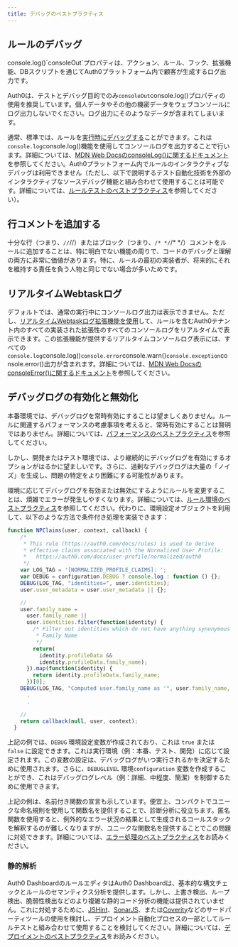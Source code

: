 ```yaml
---
title: デバッグのベストプラクティス
---
```


## ルールのデバッグ

<Warning>
  console.log()`consoleOut`プロパティは、アクション、ルール、フック、拡張機能、DBスクリプトを通じてAuth0プラットフォーム内で顧客が生成するログ出力です。

  Auth0は、テストとデバッグ目的でのみ`consoleOut`console.log()プロパティの使用を推奨しています。個人データやその他の機密データをウェブコンソールにログ出力しないでください。ログ出力にそのようなデータが含まれてしまいます。
</Warning>

通常、標準では、ルールを[実行時にデバッグする](https://auth0.com/docs/customize/rules/debug-rules)ことができます。これは`console.log`console.log()機能を使用してコンソールログを出力することで行います。詳細については、[MDN Web DocsのconsoleLog()に関するドキュメント](https://developer.mozilla.org/en-US/docs/Web/API/Console/log)を参照してください。Auth0プラットフォーム内でルールのインタラクティブなデバッグは利用できません（ただし、以下で説明するテスト自動化技術を外部のインタラクティブなソースデバッグ機能と組み合わせて使用することは可能です。詳細については、[ルールテストのベストプラクティス](https://auth0.com/docs/rules-best-practices/rules-testing-best-practices)を参照してください）。

## 行コメントを追加する

十分な行（つまり、`//`//）またはブロック（つまり、`/* */`/\* \*/）コメントをルールに追加することは、特に明白でない機能の周りで、コードのデバッグと理解の両方に非常に価値があります。特に、ルールの最初の実装者が、将来的にそれを維持する責任を負う人物と同じでない場合が多いためです。

## リアルタイムWebtaskログ

デフォルトでは、通常の実行中にコンソールログ出力は表示できません。ただし、[リアルタイムWebtaskログ拡張機能を使用](https://auth0.com/docs/customize/extensions/real-time-webtask-logs)して、ルールを含むAuth0テナント内のすべての実装された拡張性のすべてのコンソールログをリアルタイムで表示できます。この拡張機能が提供するリアルタイムコンソールログ表示には、すべての`console.log`console.log()`console.error`console.warn()`console.exception`console.error()出力が含まれます。詳細については、[MDN Web DocsのconsoleError()に関するドキュメント](https://developer.mozilla.org/en-US/docs/Web/API/Console/error)を参照してください。

## デバッグログの有効化と無効化

本番環境では、デバッグログを常時有効にすることは望ましくありません。ルールに関連するパフォーマンスの考慮事項を考えると、常時有効にすることは賢明ではありません。詳細については、[パフォーマンスのベストプラクティス](https://auth0.com/docs/troubleshoot/performance-best-practices)を参照してください。

しかし、開発またはテスト環境では、より継続的にデバッグログを有効にするオプションがはるかに望ましいです。さらに、過剰なデバッグログは大量の「ノイズ」を生成し、問題の特定をより困難にする可能性があります。

環境に応じてデバッグログを有効または無効にするようにルールを変更することは、煩雑でエラーが発生しやすくなります。詳細については、[ルール環境のベストプラクティス](https://auth0.com/docs/rules-best-practices/rules-environment-best-practices)を参照してください。代わりに、環境設定オブジェクトを利用して、以下のような方法で条件付き処理を実装できます：

```js
function NPClaims(user, context, callback) {
    /*
     * This rule (https://auth0.com/docs/rules) is used to derive
     * effective claims associated with the Normalized User Profile:
     *   https://auth0.com/docs/user-profile/normalized/auth0
     */
    var LOG_TAG = '[NORMALIZED_PROFILE_CLAIMS]: ';
    var DEBUG = configuration.DEBUG ? console.log : function () {};
    DEBUG(LOG_TAG, "identities=", user.identities);
    user.user_metadata = user.user_metadata || {};

    //
    user.family_name =
      user.family_name ||
      user.identities.filter(function(identity) {
        /* Filter out identities which do not have anything synonymous with
         * Family Name
         */
        return(
          identity.profileData &&
          identity.profileData.family_name);
      }).map(function(identity) {
        return identity.profileData.family_name;
      })[0];
    DEBUG(LOG_TAG, "Computed user.family_name as '", user.family_name, "'");
      .
      .

    //
    return callback(null, user, context);
  }
```

上記の例では、`DEBUG` 環境設定変数が作成されており、これは `true` または `false` に設定できます。これは実行環境（例：本番、テスト、開発）に応じて設定されます。この変数の設定は、デバッグログがいつ実行されるかを決定するために使用されます。さらに、`DEBUGLEVEL` 環境`configuration` 変数を作成することができ、これはデバッグログレベル（例：詳細、中程度、簡潔）を制御するために使用できます。

上記の例は、名前付き関数の宣言も示しています。便宜上、コンパクトでユニークな命名規則を使用して関数名を提供することで、診断分析に役立ちます。匿名関数を使用すると、例外的なエラー状況の結果として生成されるコールスタックを解釈するのが難しくなりますが、ユニークな関数名を提供することでこの問題に対処できます。詳細については、[エラー処理のベストプラクティス](https://auth0.com/docs/troubleshoot/error-handling-best-practices)をお読みください。

### 静的解析

Auth0 Dashboardのルールエディタは<Tooltip tip="Auth0 Dashboard-サービスを設定するAuth0のメイン製品。">Auth0 Dashboard</Tooltip>は、基本的な構文チェックとルールのセマンティクス分析を提供します。しかし、上書き検出、ループ検出、脆弱性検出などのより複雑な静的コード分析の機能は提供されていません。これに対処するために、[JSHint](https://jshint.com/about/)、[SonarJS](https://www.sonarsource.com/products/codeanalyzers/sonarjs.html)、または[Coverity](https://www.synopsys.com/software-integrity/security-testing/static-analysis-sast.html)などのサードパーティツールの使用を検討し、デプロイメント自動化プロセスの一部としてルールテストと組み合わせて使用することを検討してください。詳細については、[デプロイメントのベストプラクティス](https://auth0.com/docs/deploy-monitor/deployment-best-practices)をお読みください。
